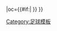 {{fb team |t=-{zh-cn:赫塔菲;zh-hk:基達菲;zh-tw:赫塔費;zh-mo:加泰;}- |tan=赫塔費足球俱樂部 |tc=ESP |abb={{#if:{{{abb|}}}|GET{{0}}}} |oc={{#if:{{{oc|}}}|{{{oc}}} }} }}<!--
--><noinclude>[[Category:足球模板]]</noinclude>